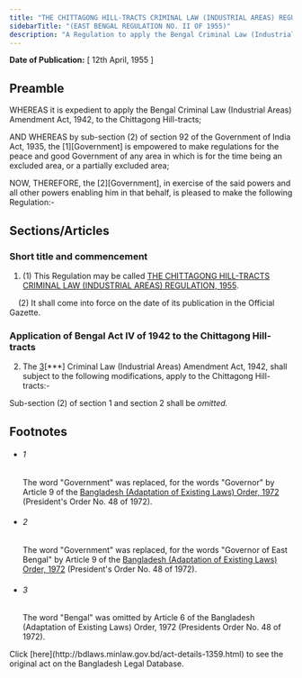 ```yaml
---
title: "THE CHITTAGONG HILL-TRACTS CRIMINAL LAW (INDUSTRIAL AREAS) REGULATION, 1955"
sidebarTitle: "(EAST BENGAL REGULATION NO. II OF 1955)"
description: "A Regulation to apply the Bengal Criminal Law (Industrial Areas) Amendment Act, 1942, to the Chittagong Hill- tracts."
---
```


**Date of Publication:** [ 12th April, 1955 ]

## Preamble

WHEREAS it is expedient to apply the Bengal Criminal Law (Industrial Areas) Amendment Act, 1942, to the Chittagong Hill-tracts;

AND WHEREAS by sub-section (2) of section 92 of the Government of India Act, 1935, the [1][Government] is empowered to make regulations for the peace and good Government of any area in which is for the time being an excluded area, or a partially excluded area;

NOW, THEREFORE, the [2][Government], in exercise of the said powers and all other powers enabling him in that behalf, is pleased to make the following Regulation:-

## Sections/Articles

### Short title and commencement

1. (1) This Regulation may be called [THE CHITTAGONG HILL-TRACTS CRIMINAL LAW (INDUSTRIAL AREAS) REGULATION, 1955](/laws/volume-11/act-1359 "THE CHITTAGONG HILL-TRACTS CRIMINAL LAW (INDUSTRIAL AREAS) REGULATION, 1955").

    (2) It shall come into force on the date of its publication in the Official Gazette.

### Application of Bengal Act IV of 1942 to the Chittagong Hill- tracts

2. The [3](1)[\*\*\*] Criminal Law (Industrial Areas) Amendment Act, 1942, shall subject to the following modifications, apply to the Chittagong Hill-tracts:-

Sub-section (2) of section 1 and section 2 shall be *omitted.*

## Footnotes

- ###### 1

  The word "Government" was replaced, for the words "Governor" by Article 9 of the [Bangladesh (Adaptation of Existing Laws) Order, 1972](/laws/volume-15/act-388 "Bangladesh (Adaptation of Existing Laws) Order, 1972 ") (President's Order No. 48 of 1972).

- ###### 2

  The word "Government" was replaced, for the words "Governor of East Bengal" by Article
  9 of the [Bangladesh (Adaptation of Existing Laws) Order, 1972](/laws/volume-15/act-388 "Bangladesh (Adaptation of Existing Laws) Order, 1972 ") (President's Order No. 48 of 1972).

- ###### 3

  The word "Bengal" was omitted by Article 6 of the Bangladesh (Adaptation of Existing
  Laws) Order, 1972 (Presidents Order No. 48 of 1972).

<Note>
  Click [here](http://bdlaws.minlaw.gov.bd/act-details-1359.html) to see the original act on the Bangladesh Legal Database.
</Note>
